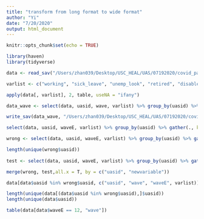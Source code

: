 ```yaml
---
title: "transform from long format to wide format"
author: "Yi"
date: "7/20/2020"
output: html_document
---
```


```r
knitr::opts_chunk$set(echo = TRUE)
```

```r
library(haven)
library(tidyverse)
```

```r
data <- read_sav("/Users/zhan039/Desktop/USC_HEAL/UAS/07192020/covid_panal_07192020.sav")
```

```r
varlist <- c("working", "sick_leave", "unemp_look", "retired", "disabled", "laborstatus", "employmenttype", "workfullpart", "hourswork", "hhincome", "coping_drinking", "cr026a2", "phq4_anxious", "phq4_worry", "phq4_depressed", "phq4_littleinterest", "coping_cannabis", "coping_drugs", "coping_meditate", "coping_exercise")

apply(data[, varlist], 2, table, useNA = "ifany")

```

```r

data_wave <- select(data, uasid, wave, varlist) %>% group_by(uasid) %>% gather(., key = variable, value = value, varlist) %>% unite(., newvariable, variable, wave, sep = "_") %>% spread(., newvariable, value)

write_sav(data_wave, "/Users/zhan039/Desktop/USC_HEAL/UAS/07192020/covid_wide_Yi.sav")
```

```r
select(data, uasid, waveE, varlist) %>% group_by(uasid) %>% gather(., key = variable, value = value, varlist) %>% unite(., newvariable, variable, waveE, sep = "_") %>% spread(., newvariable, value)

wrong <- select(data, uasid, waveE, varlist) %>% group_by(uasid) %>% gather(., key = variable, value = value, varlist) %>% unite(., newvariable, variable, waveE, sep = "_") %>% group_by(uasid, newvariable) %>% summarise(n = n()) %>% filter(., n > 1) %>% arrange(., uasid) %>% select(uasid, newvariable)

length(unique(wrong$uasid))
  
test <- select(data, uasid, waveE, varlist) %>% group_by(uasid) %>% gather(., key = variable, value = value, varlist) %>% unite(., newvariable, variable, waveE, sep = "_") 

merge(wrong, test,all.x = T, by = c("uasid", "newvariable"))
```

```r
data[data$uasid %in% wrong$uasid, c("uasid", "wave", "waveE", varlist)] %>% group_by(uasid) %>% arrange( uasid)

length(unique(data[(data$uasid %in% wrong$uasid),]$uasid))
length(unique(data$uasid))

table(data[data$waveE == 12, "wave"])
```

